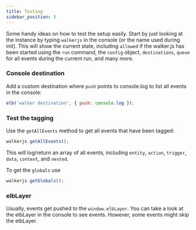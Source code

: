 ```yaml
---
title: Testing
sidebar_position: 5
---
```


Some handy ideas on how to test the setup easily. Start by just looking at the
instance by typing `walkerjs` in the console (or the name used during init).
This will show the current state, including `allowed` if the walker.js has been
started using the `run` command, the `config` object, `destinations`, `queue`
for all events during the current run, and many more.

### Console destination

Add a custom destination where `push` points to console.log to list all events
in the console:

```js
elb('walker destination', { push: console.log });
```

### Test the tagging

Use the `getAllEvents` method to get all events that have been tagged:

```js
walkerjs.getAllEvents();
```

This will log/return an array of all events, including `entity`, `action`,
`trigger`, `data`, `context`, and `nested`.

To get the `globals` use

```js
walkerjs.getGlobals();
```

### elbLayer

Usually, events get pushed to the `window.elbLayer`. You can take a look at the
elbLayer in the console to see events. However, some events might skip the
elbLayer.
